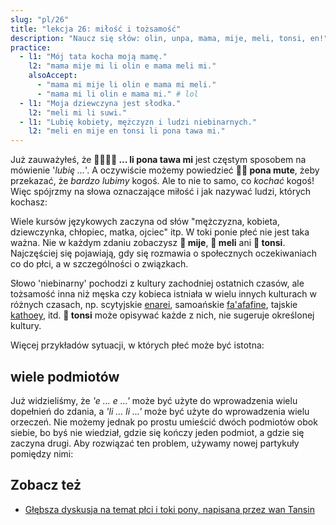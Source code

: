 ```yaml
---
slug: "pl/26"
title: "lekcja 26: miłość i tożsamość"
description: "Naucz się słów: olin, unpa, mama, mije, meli, tonsi, en!"
practice:
  - l1: "Mój tata kocha moją mamę."
    l2: "mama mije mi li olin e mama meli mi."
    alsoAccept:
      - "mama mi mije li olin e mama mi meli."
      - "mama mi li olin e mama mi." # lol
  - l1: "Moja dziewczyna jest słodka."
    l2: "meli mi li suwi."
  - l1: "Lubię kobiety, mężczyzn i ludzi niebinarnych."
    l2: "meli en mije en tonsi li pona tawa mi."
---
```



Już zauważyłeś, że **󱤧󱥔󱥩󱤴 ... li pona tawa mi** jest częstym sposobem na mówienie '*lubię ...*'. A oczywiście możemy powiedzieć **󱥔󱤼 pona mute**, żeby przekazać, że *bardzo lubimy* kogoś. Ale to nie to samo, co *kochać* kogoś! Więc spójrzmy na słowa oznaczające miłość i jak nazywać ludzi, których kochasz:

<List>
  <Word sl="olin" m="kochać" />
  <Word sl="unpa" m="uprawiać seks" />
  <Word sl="mama" m="rodzic" />
  <Word sl="mije" m="mężczyzna, mąż; męski" />
  <Word sl="meli" m="kobieta, żona; żeński" />
  <Word sl="tonsi" m="niebinarny, nienormatywny płciowo; transpłciowy" />
</List>

Wiele kursów językowych zaczyna od słów "mężczyzna, kobieta, dziewczynka, chłopiec, matka, ojciec" itp. W toki ponie płeć nie jest taka ważna. Nie w każdym zdaniu zobaczysz **󱤵 mije**, **󱤳 meli** ani **󱥾 tonsi**. Najczęściej się pojawiają, gdy się rozmawia o społecznych oczekiwaniach co do płci, a w szczególności o związkach.

<List>
    <Sentence sl="mi olin e mije mi." m="Kocham mojego chłopaka!"/>
    <Sentence sl="mama o!" m="Mamo! (lub) Tato!"/>
    <Sentence sl="mi olin e meli." m="Podobają mi się dziewczyny."/>
</List>

Słowo 'niebinarny' pochodzi z kultury zachodniej ostatnich czasów, ale tożsamość inna niż męska czy kobieca istniała w wielu innych kulturach w różnych czasach, np. scytyjskie [enarei](https://pl.wikipedia.org/wiki/Enarei), samoańskie [fa'afafine](https://pl.wikipedia.org/wiki/Fa%CA%BBafafine), tajskie [kathoey](https://pl.wikipedia.org/wiki/Kathoey), itd. **󱥾 tonsi** może opisywać każde z nich, nie sugeruje określonej kultury.

Więcej przykładów sytuacji, w których płeć może być istotna:

<List>
  <Sentence sl="len mi li mije." m="Ubieram się po męsku." />
  <Sentence sl="jan olin mi li tonsi." m="Mój partner jest niebinarny." />
  <Sentence sl="mi meli e sijelo mi kepeken misikeke." m="Sprawiam, że moje ciało jest bardziej kobiece dzięki lekom." />
</List>

## wiele podmiotów

Już widzieliśmy, że *'e ... e ...'* może być użyte do wprowadzenia wielu dopełnień do zdania, a *'li ... li ...'* może być użyte do wprowadzenia wielu orzeczeń. Nie możemy jednak po prostu umieścić dwóch podmiotów obok siebie, bo byś nie wiedział, gdzie się kończy jeden podmiot, a gdzie się zaczyna drugi. Aby rozwiązać ten problem, używamy nowej partykuły pomiędzy nimi:

<List>
  <Word sl="en" m="łączy podmioty" />
  <Sentence sl="mi en ona li toki." m="Ja i ona czatujemy." />
  <Sentence sl="soweli en waso li utala." m="Zwierzę i ptak walczą." />
  <Sentence sl="meli en mije li unpa." m="Kobieta i mężczyzna uprawiają seks." />
</List>

<Practice exercises={frontmatter.practice} />

## Zobacz też
* [Głębsza dyskusja na temat płci i toki pony, napisana przez wan Tansin](https://www.tamz.in/toki_mi/there-is-no-gender-in-toki-pona/)
